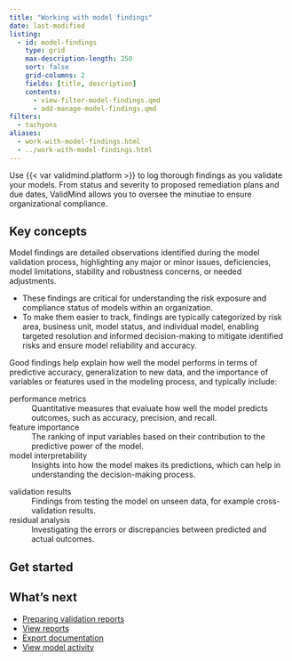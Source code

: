 ```yaml
---
title: "Working with model findings"
date: last-modified
listing:
  - id: model-findings
    type: grid
    max-description-length: 250
    sort: false
    grid-columns: 2
    fields: [title, description]
    contents:
      - view-filter-model-findings.qmd
      - add-manage-model-findings.qmd
filters:
  - tachyons
aliases:
  - work-with-model-findings.html
  - ../work-with-model-findings.html
---
```


Use {{< var validmind.platform >}} to log thorough findings as you validate your models.  From status and severity to proposed remediation plans and due dates, ValidMind allows you to oversee the minutiae to ensure organizational compliance.

## Key concepts

Model findings are detailed observations identified during the model validation process, highlighting any major or minor issues, deficiencies, model limitations, stability and robustness concerns, or needed adjustments. 

- These findings are critical for understanding the risk exposure and compliance status of models within an organization.
- To make them easier to track, findings are typically categorized by risk area, business unit, model status, and individual model, enabling targeted resolution and informed decision-making to mitigate identified risks and ensure model reliability and accuracy.

Good findings help explain how well the model performs in terms of predictive accuracy, generalization to new data, and the importance of variables or features used in the modeling process, and typically include:

:::: {.flex .flex-wrap .justify-around}

::: {.w-50-ns}

performance metrics
: Quantitative measures that evaluate how well the model predicts outcomes, such as accuracy, precision, and recall.

feature importance
: The ranking of input variables based on their contribution to the predictive power of the model.

model interpretability
: Insights into how the model makes its predictions, which can help in understanding the decision-making process.

:::

::: {.w-40-ns}


validation results
: Findings from testing the model on unseen data, for example cross-validation results.

residual analysis
: Investigating the errors or discrepancies between predicted and actual outcomes.


:::

::::



## Get started

:::{#model-findings}
:::

## What's next

- [Preparing validation reports](preparing-validation-reports.qmd)
- [View reports](view-reports.qmd)
- [Export documentation](/guide/model-documentation/export-documentation.qmd)
- [View model activity](/guide/model-inventory/view-model-activity.qmd)

